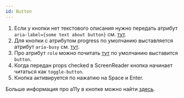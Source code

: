 ```yaml
---
id: Button
---
```


1. Если у кнопки нет текстового описания нужно передать атрибут `aria-label={some text about button}` см. <a target="_blank" href="https://developer.mozilla.org/ru/docs/Web/Accessibility/ARIA/ARIA_Techniques/Using_the_aria-label_attribute">тут</a>.
2. Для кнопки с атрибутом progress по умолчанию выставляется атрибут `aria-busy` см. <a target="_blank" href="https://accessibilityresources.org/aria-busy">тут</a>.
3. Про атрибут `role` можно почитать <a target="_blank" href="https://developer.mozilla.org/en-US/docs/Web/Accessibility/ARIA/Roles/button_role">тут</a> по умолчанию выставится `button`.
4. Когда передан props checked в ScreenReader кнопка начинает читаться как `toggle-button`.
5. Кнопка активируется по нажатию на Space и Enter.

Больше информация про a11y в кнопке можно найти <a target="_blank" href="https://www.w3.org/TR/wai-aria-practices-1.1/#button">здесь</a>.
